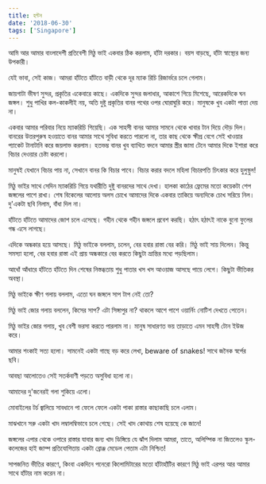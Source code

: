 ```yaml
---
title: হন্টন
date: '2018-06-30'
tags: ['Singapore']
---
```

 

আমি আর আমার বাংলাদেশী প্রতিবেশী মিঠু ভাই একবার ঠিক করলাম, হাঁটা দরকার। বয়স বাড়ছে, হাঁটা স্বাস্থ্যের জন্য উপকারী।

 

যেই ভাবা, সেই কাজ। আমরা হাঁটতে হাঁটতে বাড়ী থেকে দূর ম্যাক রিচি রিজার্ভরে চলে গেলাম।

 

জায়গাটা ভীষণ সুন্দর, প্রকৃতির একেবারে কাছে। একদিকে সুন্দর জলাধার, আকাশে গিয়ে মিশেছে, আরেকদিকে ঘন জঙ্গল। শুধু পাখির কল-কাকলীই নয়, অতি দুষ্টু প্রকৃতির বানর পথের ওপর ঘোরাঘুরি করে। মানুষকে খুব একটা পাত্তা দেয় না।

 

একবার আমার পরিবার নিয়ে ম্যাকরিচি গিয়েছি। এক সাহসী বানর আমার সামনে থেকে খাবার টান দিয়ে দৌড় দিল। বানরের উত্তরপুরুষ হওয়াতে বানর আমার সাথে সুবিধা করতে পারলো না, তার কাছ থেকে ক্ষীপ্র বেগে সেই খাওয়ার প্যাকেট টানাটানি করে জয়লাভ করলাম। হতভম্ভ বানর খুব ব্যাথিত বদনে আমার স্ত্রীর জামা টেনে আমার দিকে ইশারা করে বিচার দেওয়ার চেষ্টা করলো।

 

মানুষই যেখানে বিচার পায় না, সেখানে বানর কি বিচার পাবে। বিচার করার বদলে মহিলা বিচারপতি চিৎকার করে হুলুস্থুল!

 

মিঠু ভাইর সাথে সেদিন ম্যাকরিচি গিয়ে যথারীতি দুষ্টু বানরদের সাথে দেখা। হালকা কাঠের ফ্রেমের মতো কয়েকটা শেপ জঙ্গলের পাশে রাখা। শেষ বিকেলের আলোয় অলস চোখে আমাদের দিকে একবার তাকিয়ে অন্যদিকে চোখ সরিয়ে নিল। দু'একটা ছবি নিলাম, বাঁধা দিল না।

 

হাঁটতে হাঁটতে আমাদের জোশ চলে এসেছে। গহীন থেকে গহীন জঙ্গলে প্রবেশ করছি। হঠাৎ হঠাৎই নাকে বুনো ফুলের গন্ধ এসে লাগছে।

 

এদিকে অন্ধকার হয়ে আসছে। মিঠু ভাইকে বললাম, চলেন, বের হবার রাস্তা বের করি। মিঠু ভাই সায় দিলেন। কিন্তু সমস্যা হলো, বের হবার রাস্তা এই প্রায় অন্ধকারে বের করতে কিছুটা ভ্রান্তির মধ্যে পড়ছিলাম।

 

আধোঁ আঁধারে হাঁটতে হাঁটতে দিন শেষের নিস্তব্ধতায় শুধু পাতার খস খস আওয়াজ আসছে পায়ে লেগে। কিছুটা ভীতিকর অবস্থা।

 

মিঠু ভাইকে ক্ষীণ গলায় বললাম, এতো ঘন জঙ্গলে সাপ টাপ নেই তো?

 

মিঠু ভাই জোর গলায় বললেন, কিসের সাপ? এটা সিঙ্গাপুর না? থাকলে আশে পাশে ওয়ার্নিং নোটিশ দেখতে পেতেন।

 

মিঠু ভাইর জোর গলায়, খুব বেশী ভরসা করতে পারলাম না। মানুষ সাধারণত ভয় তাড়াতে এমন সাহসী টোন ইউজ করে।

 

আমার শংকাই সত্য হলো। সামনেই একটা গাছে বড় করে লেখা, beware of snakes! সাথে জনৈক স্বর্পের ছবি।

 

আবছা আলোতেও সেই সতর্কবাণী পড়তে অসুবিধা হলো না।

 

আমাদের দু'জনেরই গলা শুকিয়ে এলো।

 

মোবাইলের টর্চ জ্বালিয়ে সাবধানে পা ফেলে ফেলে একটা পাকা রাস্তার কাছাকাছি চলে এলাম।

 

মাঝখানে সরু একটা খাদ লম্বালম্বিভাবে চলে গেছে। সেই খাদ কোথায় শেষ হয়েছে কে জানে!

 

জঙ্গলের এপার থেকে ওপারে রাস্তার যাবার জন্য খাদ ডিঙ্গিয়ে যে ঝাঁপ দিলাম আমরা, তাতে, অলিম্পিক না জিতলেও স্কুল-কলেজের হাই জাম্প প্রতিযোগিতায় একটা ব্রোঞ্জ মেডেল পেতাম এটা নিশ্চিত!

 

সাপজনিত ভীতির কারণে, কিংবা একদিনে পনেরো কিলোমিটারের মতো হাঁটাহাঁটির কারণে মিঠু ভাই এরপর আর আমার সাথে হাঁটার নাম করেন না।